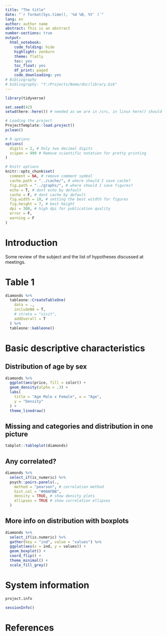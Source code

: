 ```yaml
---
title: "The title"
date: "`r format(Sys.time(), '%d %B, %Y' )`"
lang: en
author: author name
abstract: This is an abstract
number-sections: true
output:
  html_notebook:
    code_folding: hide
    highlight: zenburn
    theme: flatly
    toc: yes
    toc_float: yes
    df_print: paged    
    code_downloading: yes
# Bibliography
# bibliography: "Y:/Projects/Name/doc/library.bib"
---
```


```r
library(tidyverse)

set.seed(42)
setwd(here::here()) # needed as we are in /src, in linux here() should be used

# Loading the project
ProjectTemplate::load.project()
pclean()

# R options
options(
  digits = 2, # Only two decimal digits
  scipen = 999 # Remove scientific notation for pretty printing
)

# Knitr options
knitr::opts_chunk$set(
  comment = NA, # remove comment symbol
  cache.path = "../cache/", # where should I save cache?
  fig.path = "../graphs/", # where should I save figures?
  echo = T, # dont echo by default
  cache = F, # dont cache by default
  fig.width = 10, # setting the best witdth for figures
  fig.height = 7, # best height
  dpi = 300, # high dpi for publication quality
  error = F,
  warning = F
)
```


# Introduction

Some review of the subject and the list of hypotheses discussed at meetings.

# Table 1


```r
diamonds %>%
  tableone::CreateTableOne(
    data = .,
    includeNA = T,
    # strata = "visit",
    addOverall = T
  ) %>%
  tableone::kableone()
```


# Basic descriptive characteristics

## Distribution of age by sex

```r
diamonds %>%
  ggplot(aes(price, fill = color)) +
  geom_density(alpha = .3) +
  labs(
    title = "Age Male x Female", x = "Age",
    y = "Density"
  ) +
  theme_linedraw()
```



## Missing and categories and distribution in one picture
```r
tabplot::tableplot(diamonds)
```

## Any correlated?


```r
diamonds %>%
  select_if(is_numeric) %>%
  psych::pairs.panels(.,
    method = "pearson", # correlation method
    hist.col = "#00AFBB",
    density = TRUE, # show density plots
    ellipses = TRUE # show correlation ellipses
  )
```


## More info on distribution with boxplots

```r
diamonds %>%
  select_if(is.numeric) %>%
  gather(key = "ind", value = "values") %>%
  ggplot(aes(x = ind, y = values)) +
  geom_boxplot() +
  coord_flip() +
  theme_minimal() +
  scale_fill_grey()
```



# System information

```r
project.info
```

```r
sessionInfo()
```

# References
